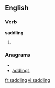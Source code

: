 ==English==
===Verb===
'''saddling'''
# {{present participle of|[[saddle]]}}

===Anagrams===
* {{alphagram|addgilns}}
* [[addlings#English|addlings]]

[[fr:saddling]]
[[vi:saddling]]